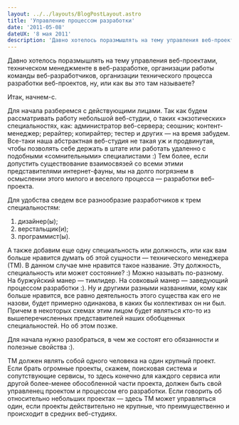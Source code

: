 ```yaml
---
layout: ../../layouts/BlogPostLayout.astro
title: 'Управление процессом разработки'
date: '2011-05-08'
dateUX: '8 мая 2011'
description: 'Давно хотелось поразмышлять на тему управления веб-проектами, техническом менеджменте в веб-разработке, организации работы команды веб-разработчиков, организации технического процесса разработки веб-проектов, ну, или как вы это там называете?'
---
```

Давно хотелось поразмышлять на тему управления веб-проектами, техническом менеджменте в веб-разработке, организации работы команды веб-разработчиков, организации технического процесса разработки веб-проектов, ну, или как вы это там называете?

Итак, начнем-с. 

Для начала разберемся с действующими лицами. Так как будем рассматривать работу небольшой веб-студии, о таких «экзотических» специальностях, как: администратор веб-сервера; сеошник; контент-менеджер; рерайтер; копирайтер; тестер и других — на время забудем. Все-таки наша абстрактная веб-студия не такая уж и продвинутая, чтобы позволять себе держать в штате или работать удаленно с подобными «сомнительными» специалистами :) Тем более, если допустить существование взаимосвязей со всеми этими представителями интернет-фауны, мы на долго погрязнем в осмыслении этого милого и веселого процесса — разработки веб-проекта.

Для удобства сведем все разнообразие разработчиков к трем специальностям:

1. дизайнер(ы);
2. верстальщик(и);
3. программист(ы).

А также добавим еще одну специальность или должность, или как вам больше нравится думать об этой сущности — технического менеджера (ТМ). В данном случае мне нравится такое название. Эту должность, специальность или может состояние? :) Можно называть по-разному. На буржуйский манер — тимлидер. На совковый манер — заведующий процессом разработки :). Ну и другими разными названиями, кому как больше нравится, все равно деятельность этого существа как его не назови, будет примерно одинакова, в каких бы коллективах он ни был. Причем в некоторых схемах этим лицом будет являться кто-то из вышеперечисленных представителей наших обобщенных специальностей. Но об этом позже.

Для начала нужно разобраться, в чем же состоят его обязанности и полезные свойства :).

ТМ должен являть собой одного человека на один крупный проект. Если брать огромные проекты, скажем, поисковая система и сопутствующие сервисы, то здесь конечно для каждого сервиса или другой более-менее обособленной части проекта, должен быть свой управленец проектом и процессом его разработки. Если говорить об относительно небольших проектах — здесь ТМ может управляться один, если проекты действительно не крупные, что преимущественно и происходит в средних веб-студиях.